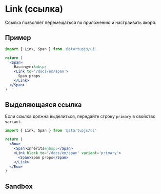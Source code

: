 
# Link (ссылка)

Ссылка позволяет перемещаться по приложению и настраивать якоря.

## Пример

```jsx
import { Link, Span } from '@startupjs/ui'
```

```jsx example
return (
  <Span>
    Наследует&nbsp;
    <Link to='/docs/en/span'>
      Span props
    </Link>
  </Span>
)
```

## Выделяющаяся ссылка

Если ссылка должна выделиться, передайте строку `primary` в свойство `variant`.

```jsx
import { Link, Span } from '@startupjs/ui'
```

```jsx example
return (
  <Row>
    <Span>Inherits&nbsp;</Span>
    <Link block to='/docs/en/span' variant='primary'>
      <Span>Span props</Span>
    </Link>
  </Row>
)
```

## Sandbox

<Sandbox Component={Link} />
